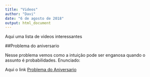 ```yaml
---
title: "Videos"
author: "Davi"
date: "6 de agosto de 2018"
output: html_document
---
```

Aqui uma lista de videos interessantes

##Problema do aniversario

Nesse problema vemos como a intuição pode ser enganosa quando o assunto é probabilidades.
Enunciado:

Aqui  o link [Problema do Aniversario](http://bit.ly/Problema_do_aniversario)